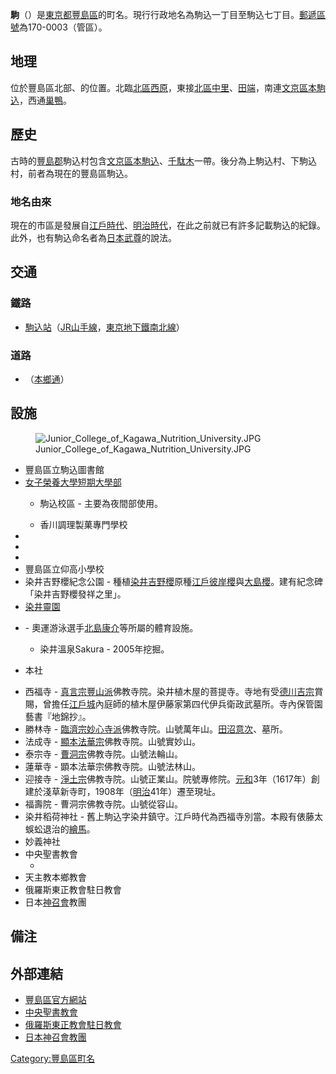 {{Pathnav|日本|東京都|豐島區|frame=1}}
{{Infobox Settlement
|official_name = 駒込
|settlement_type = [[町|町丁]]
|native_name =
|image_skyline = Komagome-Station-North-exit.JPG
|imagesize = 250px
|image_caption = 駒込站北口
|image_flag =
|image_seal =
| image_map =
| map_caption =  駒込的位置
|pushpin_map = Tokyo city
|latd=35|latm=44|lats=11.36|latNS=N
|longd=139|longm=44|longs=48.75|longEW=E
|subdivision_type = [[國家|國家]]
|subdivision_name = [[File:Flag_of_Japan.svg|border]] [[日本|日本]]
|subdivision_type1 = [[都道府縣|都道府縣]]
|subdivision_name1 = [[File:Flag_of_Tokyo_Prefecture.svg|border]] [[東京都|東京都]]
|subdivision_type2 = [[東京都區部|特別區]]
|subdivision_name2 = [[File:Flag_of_Toshima,_Tokyo.svg|border]] [[豐島區|豐島區]]
|subdivision_type3 = [[地域|地域]]
|subdivision_name3 = 巢鴨地域
|established_title =
|established_date =
|government_type =
|leader_title =
|leader_name =
|area_magnitude =
|area_total_sq_mi =
|area_total_km2 =
|area_land_sq_mi =
|area_land_km2 =
|area_urban_sq_mi =
|area_urban_km2 =
|area_metro_km2 =
|area_metro_sq_mi =
|population_as_of= 2014年（平成26年）7月1日
|population_footnotes = <ref>[http://www.city.toshima.lg.jp/dbps_data/_material_/localhost/040kumin/010kuminkatsudosuishin/toukei/nenrei26-7-1.xls 住民基本台帳による年齢別人口（平成26年7月1日現在）]{{dead link|date=十一月 2017 |bot=InternetArchiveBot }}</ref>
|population_total = 17034
|population_urban =
|population_metro =
|population_density_sq_mi =
|population_density_km2 =
| timezone = [[日本標準時間|JST]]
| utc_offset = +9
|timezone_DST =
|utc_offset_DST =
|elevation_footnotes=
|elevation_m =
|elevation_ft =
|postal_code_type = [[郵遞區號|郵遞區號]]
|postal_code = 170-0003
|area_code = 03（東京MA）
|registration_plate = 練馬
|website =
|footnotes = ※座標在JR駒込站附近<!--Google Earth調查-->
}}
'''駒{{ruby-zy|込|-{zh-tw:ㄩ;zh-cn:yū;zh-hk:yū}-}}'''（{{jpn|j=駒込|hg=こまごめ|rm=Komagome|f=y}}）是[[東京都|東京都]][[豐島區|豐島區]]的町名。現行行政地名為駒込一丁目至駒込七丁目。[[郵遞區號|郵遞區號]]為170-0003（{{link-ja|豐島郵便局|豊島郵便局}}管區）。

== 地理 ==
位於豐島區北部、{{link-ja|駒込台地|駒込台地}}的位置。北臨[[北區_(東京都)|北區]][[西原_(東京都北區)|西原]]，東接[[北區_(東京都)|北區]][[中里_(東京都北區)|中里]]、[[田端_(東京都北區)|田端]]，南連[[文京區|文京區]][[本駒込|本駒込]]，西通[[巢鴨|巢鴨]]。

== 歷史 ==
古時的[[豐島郡_(武藏國)|豐島郡]]駒込村包含[[文京區|文京區]][[本駒込|本駒込]]、[[千駄木|千駄木]]一帶。後分為上駒込村、下駒込村，前者為現在的豐島區駒込。

=== 地名由來 ===
現在的市區是發展自[[江戶時代|江戶時代]]、[[明治時代|明治時代]]，在此之前就已有許多記載駒込的紀錄。此外，也有駒込命名者為[[日本武尊|日本武尊]]的說法。

== 交通 ==
=== 鐵路 ===
* [[駒込站|駒込站]]（[[山手線|JR山手線]]，[[東京地下鐵南北線|東京地下鐵南北線]]）
===道路===
* {{link-ja|東京都道455號本鄉赤羽線|東京都道455号本郷赤羽線}}（[[本鄉通|本鄉通]]）

== 設施 ==
[[File:Junior_College_of_Kagawa_Nutrition_University.JPG|thumb]]
* 豐島區立駒込圖書館
* [[女子榮養大學短期大學部|女子榮養大學短期大學部]]
** {{link-ja|女子榮養大學|女子栄養大学}}駒込校區 - 主要為夜間部使用。
** 香川調理製菓專門學校
* {{link-ja|本鄉中學校、高等學校|本郷中学校、高等学校}}
* {{link-ja|豐島區立駒込中學校|豊島区立駒込中学校}}
* {{link-ja|豐島區立駒込小學校|豊島区立駒込小学校}}
* 豐島區立仰高小學校
* 染井吉野櫻紀念公園 - 種植[[染井吉野櫻|染井吉野櫻]]原種[[江戶彼岸櫻|江戶彼岸櫻]]與[[大島櫻|大島櫻]]。建有紀念碑「染井吉野櫻發祥之里」。
* [[染井靈園|染井靈園]]
* {{link-ja|東京游泳中心|東京スイミングセンター}} - 奧運游泳選手[[北島康介|北島康介]]等所屬的體育設施。
** 染井溫泉Sakura - 2005年挖掘。
* {{link-ja|芥川製菓|芥川製菓}}本社
* 西福寺 - [[真言宗豐山派|真言宗豐山派]]佛教寺院。染井植木屋的菩提寺。寺地有受[[德川吉宗|德川吉宗]]賞賜，曾擔任[[江戶城|江戶城]]內庭師的植木屋伊藤家第四代伊兵衛政武墓所。寺內保管園藝書『地錦抄』。
* 勝林寺 - [[臨濟宗妙心寺派|臨濟宗妙心寺派]]佛教寺院。山號萬年山。[[田沼意次|田沼意次]]、{{link-ja|田沼意知|田沼意知|意知}}墓所。
* 法成寺 - [[顯本法華宗|顯本法華宗]]佛教寺院。山號實妙山。
* 泰宗寺 - [[曹洞宗|曹洞宗]]佛教寺院。山號法輪山。
* 蓮華寺 - 顕本法華宗佛教寺院。山號法林山。
* 迎接寺 - [[淨土宗|淨土宗]]佛教寺院。山號正業山。院號專修院。[[元和_(日本)|元和]]3年（1617年）創建於淺草新寺町，1908年（[[明治|明治]]41年）遷至現址。
* 福壽院 - 曹洞宗佛教寺院。山號從容山。
* 染井稻荷神社 - 舊上駒込字染井鎮守。江戶時代為西福寺別當。本殿有俵藤太蜈蚣退治的[[繪馬|繪馬]]。
* 妙義神社
* 中央聖書教會
** {{link-ja|中央聖書神學校|中央聖書神学校}}
* 天主教本鄉教會 
* 俄羅斯東正教會駐日教會
* 日本[[神召會|神召會]]教團

== 備注 ==
{{Reflist}}

== 外部連結 ==
* [http://www.city.toshima.lg.jp/ 豐島區官方網站]
* [http://www.chuo-seisho.org/ 中央聖書教會]
* [http://www.sam.hi-ho.ne.jp/podvorie/index.htm 俄羅斯東正教會駐日教會]{{ru icon}}
* [http://www.ag-j.org/ 日本神召會教團]
{{Geographic Location
|Centre    = 駒込
|North     = [[北區_(東京都)|北區]][[西原_(東京都北區)|西原]]
|Northeast = [[北區_(東京都)|北區]][[中里_(東京都北區)|中里]]
|East      = [[北區_(東京都)|北區]][[田端_(東京都北區)|田端]]
|Southeast =
|South     = [[文京區|文京區]][[本駒込|本駒込]]
|Southwest =
|West      = [[巢鴨|巢鴨]]
|Northwest =
|image     =
}}
{{豐島區的町名}}

{{DEFAULTSORT:Komagome}}
[[Category:豐島區町名|Category:豐島區町名]]
